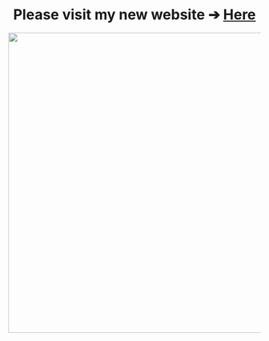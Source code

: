 <center> <h1>  Please visit my new website ➔ [Here](https://edimer.netlify.app/en/)  </h1> </center>


<center>
<img src = "images/science-icons.gif" width = 600/>
</center>